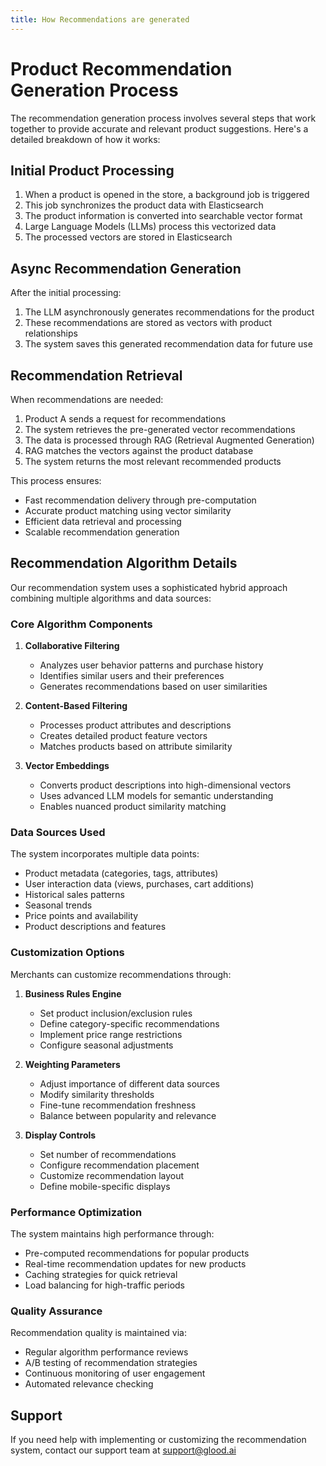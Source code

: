 ```yaml
---
title: How Recommendations are generated
---
```


# Product Recommendation Generation Process

The recommendation generation process involves several steps that work together to provide accurate and relevant product suggestions. Here's a detailed breakdown of how it works:

## Initial Product Processing

1. When a product is opened in the store, a background job is triggered
2. This job synchronizes the product data with Elasticsearch
3. The product information is converted into searchable vector format
4. Large Language Models (LLMs) process this vectorized data
5. The processed vectors are stored in Elasticsearch

## Async Recommendation Generation

After the initial processing:

1. The LLM asynchronously generates recommendations for the product
2. These recommendations are stored as vectors with product relationships
3. The system saves this generated recommendation data for future use

## Recommendation Retrieval

When recommendations are needed:

1. Product A sends a request for recommendations
2. The system retrieves the pre-generated vector recommendations
3. The data is processed through RAG (Retrieval Augmented Generation)
4. RAG matches the vectors against the product database
5. The system returns the most relevant recommended products

This process ensures:
- Fast recommendation delivery through pre-computation
- Accurate product matching using vector similarity
- Efficient data retrieval and processing
- Scalable recommendation generation

## Recommendation Algorithm Details

Our recommendation system uses a sophisticated hybrid approach combining multiple algorithms and data sources:

### Core Algorithm Components

1. **Collaborative Filtering**
   - Analyzes user behavior patterns and purchase history
   - Identifies similar users and their preferences
   - Generates recommendations based on user similarities

2. **Content-Based Filtering**
   - Processes product attributes and descriptions
   - Creates detailed product feature vectors
   - Matches products based on attribute similarity

3. **Vector Embeddings**
   - Converts product descriptions into high-dimensional vectors
   - Uses advanced LLM models for semantic understanding
   - Enables nuanced product similarity matching

### Data Sources Used

The system incorporates multiple data points:

- Product metadata (categories, tags, attributes)
- User interaction data (views, purchases, cart additions)
- Historical sales patterns
- Seasonal trends
- Price points and availability
- Product descriptions and features

### Customization Options

Merchants can customize recommendations through:

1. **Business Rules Engine**
   - Set product inclusion/exclusion rules
   - Define category-specific recommendations
   - Implement price range restrictions
   - Configure seasonal adjustments

2. **Weighting Parameters**
   - Adjust importance of different data sources
   - Modify similarity thresholds
   - Fine-tune recommendation freshness
   - Balance between popularity and relevance

3. **Display Controls**
   - Set number of recommendations
   - Configure recommendation placement
   - Customize recommendation layout
   - Define mobile-specific displays

### Performance Optimization

The system maintains high performance through:

- Pre-computed recommendations for popular products
- Real-time recommendation updates for new products
- Caching strategies for quick retrieval
- Load balancing for high-traffic periods

### Quality Assurance

Recommendation quality is maintained via:

- Regular algorithm performance reviews
- A/B testing of recommendation strategies
- Continuous monitoring of user engagement
- Automated relevance checking

## Support

If you need help with implementing or customizing the recommendation system, contact our support team at support@glood.ai